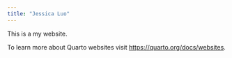 ```yaml
---
title: "Jessica Luo"
---
```


This is a my website.

To learn more about Quarto websites visit <https://quarto.org/docs/websites>.
